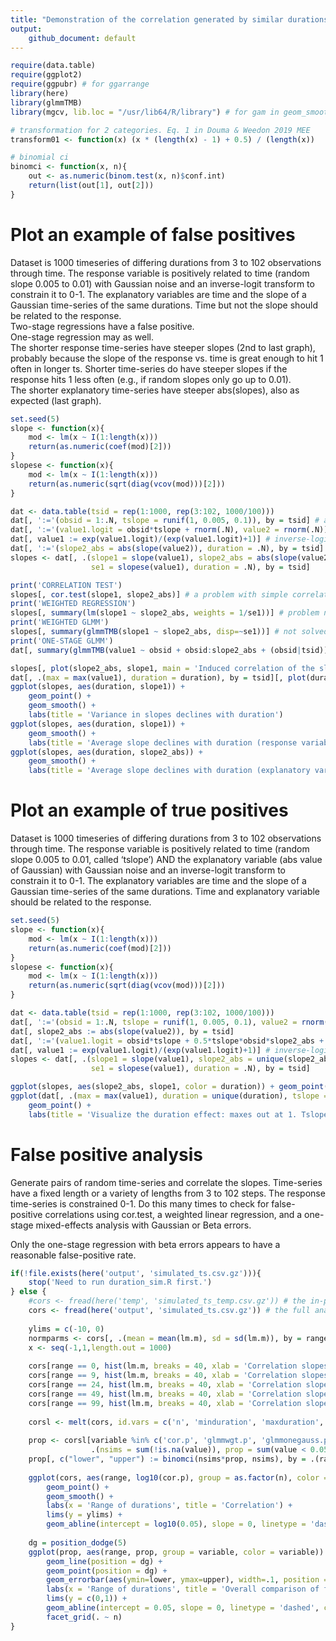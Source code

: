```yaml
---
title: "Demonstration of the correlation generated by similar durations"
output: 
    github_document: default
---
```


```r
require(data.table)
require(ggplot2)
require(ggpubr) # for ggarrange
library(here)
library(glmmTMB)
library(mgcv, lib.loc = "/usr/lib64/R/library") # for gam in geom_smooth to work

# transformation for 2 categories. Eq. 1 in Douma & Weedon 2019 MEE
transform01 <- function(x) (x * (length(x) - 1) + 0.5) / (length(x))

# binomial ci
binomci <- function(x, n){
    out <- as.numeric(binom.test(x, n)$conf.int)
    return(list(out[1], out[2]))
}

```

# Plot an example of false positives
Dataset is 1000 timeseries of differing durations from 3 to 102 observations through time. The response variable is positively related to time (random slope 0.005 to 0.01) with Gaussian noise and an inverse-logit transform to constrain it to 0-1. The explanatory variables are time and the slope of a Gaussian time-series of the same durations. Time but not the slope should be related to the response.  
Two-stage regressions have a false positive.  
One-stage regression may as well.  
The shorter response time-series have steeper slopes (2nd to last graph), probably because the slope of the response vs. time is great enough to hit 1 often in longer ts. Shorter time-series do have steeper slopes if the response hits 1 less often (e.g., if random slopes only go up to 0.01).  
The shorter explanatory time-series have steeper abs(slopes), also as expected (last graph).
```r
set.seed(5)
slope <- function(x){
    mod <- lm(x ~ I(1:length(x)))
    return(as.numeric(coef(mod)[2]))
}
slopese <- function(x){
    mod <- lm(x ~ I(1:length(x)))
    return(as.numeric(sqrt(diag(vcov(mod)))[2]))
}

dat <- data.table(tsid = rep(1:1000, rep(3:102, 1000/100)))
dat[, ':='(obsid = 1:.N, tslope = runif(1, 0.005, 0.1)), by = tsid] # add time counter and a random slope for each tsid
dat[, ':='(value1.logit = obsid*tslope + rnorm(.N), value2 = rnorm(.N))] # create random ts. value1 has a positive slope like dissimilarites and is on a logit scale.
dat[, value1 := exp(value1.logit)/(exp(value1.logit)+1)] # inverse-logit for value 1
dat[, ':='(slope2_abs = abs(slope(value2)), duration = .N), by = tsid] # explanatory slopes for one-stage model
slopes <- dat[, .(slope1 = slope(value1), slope2_abs = abs(slope(value2)),
                  se1 = slopese(value1), duration = .N), by = tsid]

print('CORRELATION TEST')
slopes[, cor.test(slope1, slope2_abs)] # a problem with simple correlation in this example
print('WEIGHTED REGRESSION')
slopes[, summary(lm(slope1 ~ slope2_abs, weights = 1/se1))] # problem not solved by weighting
print('WEIGHTED GLMM')
slopes[, summary(glmmTMB(slope1 ~ slope2_abs, disp=~se1))] # not solved by glmmTMB and dispersion
print('ONE-STAGE GLMM')
dat[, summary(glmmTMB(value1 ~ obsid + obsid:slope2_abs + (obsid|tsid)))] # maybe addressed by a one-stage model

slopes[, plot(slope2_abs, slope1, main = 'Induced correlation of the slopes')]
dat[, .(max = max(value1), duration = duration), by = tsid][, plot(duration, max, main = 'Maximum value asymptote')]
ggplot(slopes, aes(duration, slope1)) +
    geom_point() +
    geom_smooth() +
    labs(title = 'Variance in slopes declines with duration')
ggplot(slopes, aes(duration, slope1)) +
    geom_smooth() +
    labs(title = 'Average slope declines with duration (response variable)')
ggplot(slopes, aes(duration, slope2_abs)) +
    geom_smooth() +
    labs(title = 'Average slope declines with duration (explanatory variable')
```

# Plot an example of true positives
Dataset is 1000 timeseries of differing durations from 3 to 102 observations through time. The response variable is positively related to time (random slope 0.005 to 0.01, called 'tslope') AND the explanatory variable (abs value of Gaussian) with Gaussian noise and an inverse-logit transform to constrain it to 0-1. The explanatory variables are time and the slope of a Gaussian time-series of the same durations. Time and explanatory variable should be related to the response.  

```r
set.seed(5)
slope <- function(x){
    mod <- lm(x ~ I(1:length(x)))
    return(as.numeric(coef(mod)[2]))
}
slopese <- function(x){
    mod <- lm(x ~ I(1:length(x)))
    return(as.numeric(sqrt(diag(vcov(mod)))[2]))
}

dat <- data.table(tsid = rep(1:1000, rep(3:102, 1000/100)))
dat[, ':='(obsid = 1:.N, tslope = runif(1, 0.005, 0.1), value2 = rnorm(.N), duration = .N, e = rnorm(.N, 0, 0.1)), by = tsid] # add time counter, a random temporal slope for each tsid, a random explanatory variable, and error
dat[, slope2_abs := abs(slope(value2)), by = tsid]
dat[, ':='(value1.logit = obsid*tslope + 0.5*tslope*obsid*slope2_abs + e)] # value1 has a positive slope like dissimilarites and is on a logit scale. Positively related to slope2.
dat[, value1 := exp(value1.logit)/(exp(value1.logit)+1)] # inverse-logit for value 1
slopes <- dat[, .(slope1 = slope(value1), slope2_abs = unique(slope2_abs),
                  se1 = slopese(value1), duration = .N), by = tsid]

ggplot(slopes, aes(slope2_abs, slope1, color = duration)) + geom_point() + geom_smooth()
ggplot(dat[, .(max = max(value1), duration = unique(duration), tslope = unique(tslope)), by = tsid], aes(duration, max, color = tslope)) +
    geom_point() +
    labs(title = 'Visualize the duration effect: maxes out at 1. Tslope is the slope vs. time')

```

# False positive analysis
Generate pairs of random time-series and correlate the slopes. Time-series have a fixed length or a variety of lengths from 3 to 102 steps. The response time-series is constrained 0-1. Do this many times to check for false-positive correlations using cor.test, a weighted linear regression, and a one-stage mixed-effects analysis with Gaussian or Beta errors.  

Only the one-stage regression with beta errors appears to have a reasonable false-positive rate.
```r
if(!file.exists(here('output', 'simulated_ts.csv.gz'))){
    stop('Need to run duration_sim.R first.')
} else {
    #cors <- fread(here('temp', 'simulated_ts_temp.csv.gz')) # the in-progress analysis
    cors <- fread(here('output', 'simulated_ts.csv.gz')) # the full analysis
    
    ylims = c(-10, 0)
    normparms <- cors[, .(mean = mean(lm.m), sd = sd(lm.m)), by = range] # parameters for Gaussian curves on each histogram
    x <- seq(-1,1,length.out = 1000)
    
    cors[range == 0, hist(lm.m, breaks = 40, xlab = 'Correlation slopes', main = 'Range = 0', freq = FALSE)]; normparms[range == 0, lines(x, dnorm(x,mean, sd))]
    cors[range == 9, hist(lm.m, breaks = 40, xlab = 'Correlation slopes', main = 'Range = 9', freq = FALSE)]; normparms[range == 9, lines(x, dnorm(x,mean, sd))]
    cors[range == 24, hist(lm.m, breaks = 40, xlab = 'Correlation slopes', main = 'Range = 24', freq = FALSE)]; normparms[range == 24, lines(x, dnorm(x,mean, sd))]
    cors[range == 49, hist(lm.m, breaks = 40, xlab = 'Correlation slopes', main = 'Range = 49', freq = FALSE)]; normparms[range == 49, lines(x, dnorm(x,mean, sd))]
    cors[range == 99, hist(lm.m, breaks = 40, xlab = 'Correlation slopes', main = 'Range = 99', freq = FALSE)]; normparms[range == 99, lines(x, dnorm(x,mean, sd))]
    
    corsl <- melt(cors, id.vars = c('n', 'minduration', 'maxduration', 'name', 'range'), measure.vars = c('cor.p', 'cor.cor', 'lm.m', 'glmmwgt.p', 'glmmwgt.beta', 'glmmonegauss.p', 'glmmonegauss.beta', 'glmmonebeta.p', 'glmmonebeta.beta'))
    
    prop <- corsl[variable %in% c('cor.p', 'glmmwgt.p', 'glmmonegauss.p', 'glmmonebeta.p'), 
                  .(nsims = sum(!is.na(value)), prop = sum(value < 0.05, na.rm=TRUE)/sum(!is.na(value), na.rm=TRUE)), by = c("range", "n", "variable")]
    prop[, c("lower", "upper") := binomci(nsims*prop, nsims), by = .(range, n, variable)]
    
    ggplot(cors, aes(range, log10(cor.p), group = as.factor(n), color = as.factor(n))) +
        geom_point() +
        geom_smooth() +
        labs(x = 'Range of durations', title = 'Correlation') +
        lims(y = ylims) +
        geom_abline(intercept = log10(0.05), slope = 0, linetype = 'dashed', color = 'red')
    
    dg = position_dodge(5)
    ggplot(prop, aes(range, prop, group = variable, color = variable)) +
        geom_line(position = dg) +
        geom_point(position = dg) +
        geom_errorbar(aes(ymin=lower, ymax=upper), width=.1, position = dg) +
        labs(x = 'Range of durations', title = 'Overall comparison of false positive rates', y = 'Proportion false positive') +
        lims(y = c(0,1)) +
        geom_abline(intercept = 0.05, slope = 0, linetype = 'dashed', color = 'red') +
        facet_grid(. ~ n)
}
```
         
